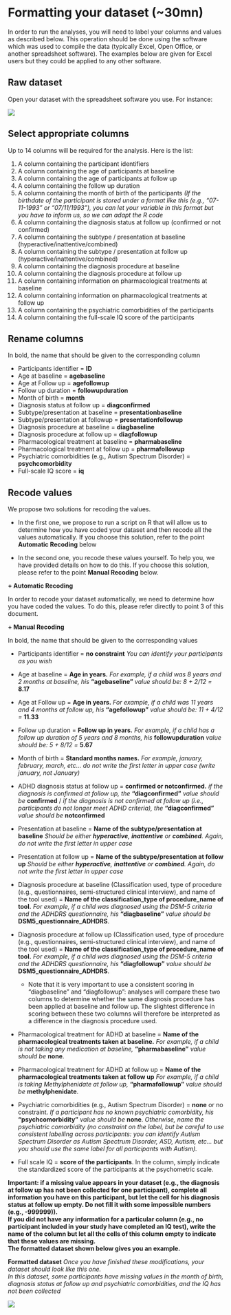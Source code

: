 
# Formatting your dataset (~30mn)

In order to run the analyses, you will need to label your columns and values as described below. This operation should be done using the software which was used to compile the data (typically Excel, Open Office, or another spreadsheet software). The examples below are given for Excel users but they could be applied to any other software.

## Raw dataset
Open your dataset with the spreadsheet software you use. For instance:

![](/Users/coren/Documents/ADHD_MoB/IMG_raw_dataset_ADHD.png)

## Select appropriate columns

Up to 14 columns will be required for the analysis. Here is the list:

1.	A column containing the participant identifiers
2.	A column containing the age of participants at baseline
3.	A column containing the age of participants at follow up
4.	A column containing the follow up duration
5.	A column containing the month of birth of the participants *(If the birthdate of the participant is stored under a format like this (e.g., “07-11-1993” or "07/11/1993"), you can let your variable in this format but you have to inform us, so we can adapt the R code*
6.	A column containing the diagnosis status at follow up (confirmed or not confirmed)
7.	A column containing the subtype / presentation at baseline (hyperactive/inattentive/combined)
8.	A column containing the subtype / presentation at follow up (hyperactive/inattentive/combined)
9.	A column containing the diagnosis procedure at baseline
10.	A column containing the diagnosis procedure at follow up
11. A column containing information on pharmacological treatments at baseline
12. A column containing information on pharmacological treatments at follow up
13.	A column containing the psychiatric comorbidities of the participants
14. A column containing the full-scale IQ score of the participants


## Rename columns 

In bold, the name that should be given to the corresponding column

+ Participants identifier = **ID**
+ Age at baseline = **agebaseline**
+ Age at Follow up = **agefollowup**
+ Follow up duration = **followupduration**
+ Month of birth = **month**
+ Diagnosis status at follow up = **diagconfirmed**
+ Subtype/presentation at baseline = **presentationbaseline**
+ Subtype/presentation at followup = **presentationfollowup**
+ Diagnosis procedure at baseline = **diagbaseline**
+ Diagnosis procedure at follow up = **diagfollowup**
+ Pharmacological treatment at baseline = **pharmabaseline**
+ Pharmacological treatment at follow up = **pharmafollowup**
+ Psychiatric comorbidities (e.g., Autism Spectrum Disorder) = **psychcomorbidity**
+ Full-scale IQ score = **iq**


## Recode values

We propose two solutions for recoding the values. 

+ In the first one, we propose to run a script on R that will allow us to determine how you have coded your dataset and then recode all the values automatically. If you choose this solution, refer to the point **Automatic Recoding** below

+ In the second one, you recode these values yourself. To help you, we have provided details on how to do this. If you choose this solution, please refer to the point **Manual Recoding** below. 

**+ Automatic Recoding**

In order to recode your dataset automatically, we need to determine how you have coded the values. To do this, please refer directly to point 3 of this document. 

**+ Manual Recoding**

In bold, the name that should be given to the corresponding values

+ Participants identifier = **no constraint** *You can identify your participants as you wish*
+ Age at baseline = **Age in years.** *For example, if a child was 8 years and 2 months at baseline, his* **"agebaseline"** *value should be: 8 + 2/12 =* **8.17**
+ Age at Follow up = **Age in years.** *For example, if a child was 11 years and 4 months at follow up, his* **"agefollowup"** *value should be: 11 + 4/12 =* **11.33**
+ Follow up duration = **Follow up in years.** *For example, if a child has a follow up duration of 5 years and 8 months, his* **followupduration** *value should be: 5 + 8/12 =* **5.67**
+ Month of birth = **Standard months names.** *For example, january, february, march, etc... do not write the first letter in upper case (write january, not January)*
+ ADHD diagnosis status at follow up = **confirmed or notconfirmed.** *if the diagnosis is confirmed at follow up, the* **"diagconfirmed"** *value should be* **confirmed** /  *if the diagnosis is not confirmed at follow up (i.e., participants do not longer meet ADHD criteria), the* **"diagconfirmed"** *value should be* **notconfirmed**
+ Presentation at baseline = **Name of the subtype/presentation at baseline** *Should be either **hyperactive**, **inattentive** or **combined**. Again, do not write the first letter in upper case*
+ Presentation at follow up = **Name of the subtype/presentation at follow up** *Should be either **hyperactive**, **inattentive** or **combined**. Again, do not write the first letter in upper case*
+ Diagnosis procedure at baseline (Classification used, type of procedure (e.g., questionnaires, semi-structured clinical interview), and name of the tool used) = **Name of the classification_type of procedure_name of tool.** *For example, if a child was diagnosed using the DSM-5 criteria and the ADHDRS questionnaire, his* **"diagbaseline"** *value should be* **DSM5_questionnaire_ADHDRS**. 
+ Diagnosis procedure at follow up (Classification used, type of procedure (e.g., questionnaires, semi-structured clinical interview), and name of the tool used) = **Name of the classification_type of procedure_name of tool.** *For example, if a child was diagnosed using the DSM-5 criteria and the ADHDRS questionnaire, his* **"diagfollowup"** *value should be* **DSM5_questionnaire_ADHDRS**.
  + Note that it is very important to use a consistent scoring in "diagbaseline" and "diagfollowup": analyses will compare these two columns to determine whether the same diagnosis procedure has been applied at baseline and follow up. The slightest difference in scoring between these two columns will therefore be interpreted as a difference in the diagnosis procedure used.

+ Pharmacological treatment for ADHD at baseline = **Name of the pharmacological treatments taken at baseline.** *For example, if a child is not taking any medication at baseline,* **"pharmabaseline"** *value should be* **none**. 
  
+ Pharmacological treatment for ADHD at follow up = **Name of the pharmacological treatments taken at follow up** *For example, if a child is taking Methylphenidate at follow up,* **"pharmafollowup"** *value should be* **methylphenidate**. 
 
+ Psychiatric comorbidities (e.g., Autism Spectrum Disorder) = **none** or no constraint. *If a participant has no known psychiatric comorbidity, his* **"psychcomorbidity"** *value should be* **none**. *Otherwise, name the psychiatric comorbidity (no constraint on the label, but be careful to use consistent labelling across participants: you can identify Autism Spectrum Disorder as Autism Spectrum Disorder, ASD, Autism, etc… but you should use the same label for all participants with Autism).*
 
+ Full scale IQ = **score of the participants**. In the column, simply indicate the standardized score of the participants at the psychometric scale. 
 
**Important: if a missing value appears in your dataset (e.g., the diagnosis at follow up has not been collected for one participant), complete all information you have on this participant, but let the cell for his diagnosis status at follow up empty. Do not fill it with some impossible numbers (e.g., -999999)). **<br>
**If you did not have any information for a particular column (e.g., no participant included in your study have completed an IQ test), write the name of the column but let all the cells of this column empty to indicate that these values are missing. ** <br>
**The formatted dataset shown below gives you an example.**

**Formatted dataset** *Once you have finished these modifications, your dataset should look like this one.*<br>
*In this dataset, some participants have missing values in the month of birth, diagnosis status at follow up and psychiatric comorbidities, and the IQ has not been collected*

![](/Users/coren/Documents/ADHD_MoB/IMG_clean_dataset_ADHD.png)